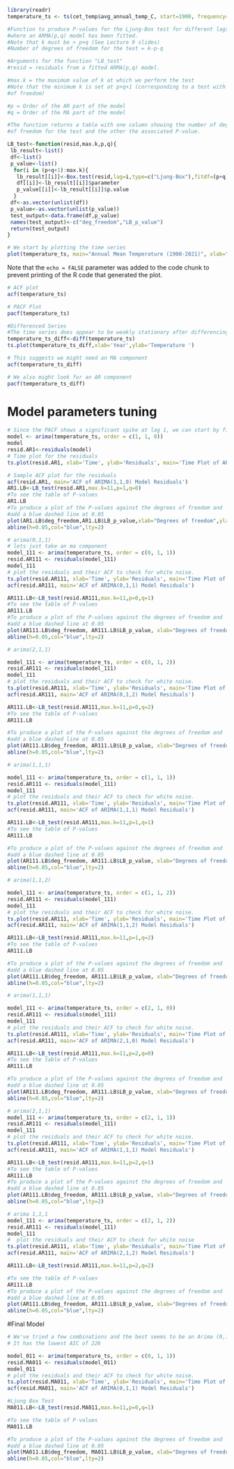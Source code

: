
```r
library(readr)
temperature_ts <- ts(cet_temp$avg_annual_temp_C, start=1900, frequency=1)
```

```r
#Function to produce P-values for the Ljung-Box test for different lags
#where an ARMA(p,q) model has been fitted.
#Note that k must be > p+q (See Lecture 9 slides)
#Number of degrees of freedom for the test = k-p-q

#Arguments for the function "LB_test"
#resid = residuals from a fitted ARMA(p,q) model.

#max.k = the maximum value of k at which we perform the test
#Note that the minimum k is set at p+q+1 (corresponding to a test with one degree
#of freedom)

#p = Order of the AR part of the model
#q = Order of the MA part of the model 

#The function returns a table with one column showing the number of degrees 
#of freedom for the test and the other the associated P-value.

LB_test<-function(resid,max.k,p,q){
 lb_result<-list()
 df<-list()
 p_value<-list()
  for(i in (p+q+1):max.k){
   lb_result[[i]]<-Box.test(resid,lag=i,type=c("Ljung-Box"),fitdf=(p+q))
   df[[i]]<-lb_result[[i]]$parameter
   p_value[[i]]<-lb_result[[i]]$p.value
  }
 df<-as.vector(unlist(df))
 p_value<-as.vector(unlist(p_value))
 test_output<-data.frame(df,p_value)
 names(test_output)<-c("deg_freedom","LB_p_value")
 return(test_output)
}
```


```r
# We start by plotting the time series
plot(temperature_ts, main="Annual Mean Temperature (1900-2021)", xlab="Year", ylab="Temperature (°C)")
```

Note that the `echo = FALSE` parameter was added to the code chunk to prevent printing of the R code that generated the plot.
```r
# ACF plot
acf(temperature_ts)
```

```r
# PACF Plot
pacf(temperature_ts)
```
```r
#Differenced Series
#The time series does appear to be weakly stationary after differencing
temperature_ts_diff<-diff(temperature_ts)
ts.plot(temperature_ts_diff,xlab='Year',ylab='Temperature ')
```


```r
# This suggests we might need an MA component
acf(temperature_ts_diff)
```


```r
# We also might look for an AR component
pacf(temperature_ts_diff)
```
# Model parameters tuning

```r
# Since the PACF shows a significant spike at lag 1, we can start by fitting an AR(1) model to the differenced series.
model <- arima(temperature_ts, order = c(1, 1, 0))
model
resid.AR1<-residuals(model)
# Time plot for the residuals
ts.plot(resid.AR1, xlab='Time', ylab='Residuals', main='Time Plot of ARIMA(1,1,0) Model Residuals')

# Sample ACF plot for the residuals
acf(resid.AR1, main='ACF of ARIMA(1,1,0) Model Residuals')
AR1.LB<-LB_test(resid.AR1,max.k=11,p=1,q=0)
#To see the table of P-values
AR1.LB
#To produce a plot of the P-values against the degrees of freedom and
#add a blue dashed line at 0.05
plot(AR1.LB$deg_freedom,AR1.LB$LB_p_value,xlab="Degrees of freedom",ylab="P-value",main="Ljung-Box test P-values",ylim=c(0,1))
abline(h=0.05,col="blue",lty=2)
```
```r
# arima(0,1,1)
# lets just take an ma component
model_111 <- arima(temperature_ts, order = c(0, 1, 1))
resid.AR111 <- residuals(model_111)
model_111
# plot the residuals and their ACF to check for white noise.
ts.plot(resid.AR111, xlab='Time', ylab='Residuals', main='Time Plot of ARIMA(0,1,1) Model Residuals')
acf(resid.AR111, main='ACF of ARIMA(0,1,1) Model Residuals')

AR111.LB<-LB_test(resid.AR111,max.k=11,p=0,q=1)
#To see the table of P-values
AR111.LB
#To produce a plot of the P-values against the degrees of freedom and
#add a blue dashed line at 0.05
plot(AR111.LB$deg_freedom, AR111.LB$LB_p_value, xlab="Degrees of freedom", ylab="P-value", main="Ljung-Box Test P-values", ylim=c(0,1))
abline(h=0.05,col="blue",lty=2)
```
```r
# arima(2,1,1)

model_111 <- arima(temperature_ts, order = c(0, 1, 2))
resid.AR111 <- residuals(model_111)
model_111
# plot the residuals and their ACF to check for white noise.
ts.plot(resid.AR111, xlab='Time', ylab='Residuals', main='Time Plot of ARIMA(0,1,2) Model Residuals')
acf(resid.AR111, main='ACF of ARIMA(0,1,2) Model Residuals')

AR111.LB<-LB_test(resid.AR111,max.k=11,p=0,q=2)
#To see the table of P-values
AR111.LB

#To produce a plot of the P-values against the degrees of freedom and
#add a blue dashed line at 0.05
plot(AR111.LB$deg_freedom, AR111.LB$LB_p_value, xlab="Degrees of freedom", ylab="P-value", main="Ljung-Box Test P-values (0,1,2)", ylim=c(0,1))
abline(h=0.05,col="blue",lty=2)
```


```r
# arima(1,1,1)

model_111 <- arima(temperature_ts, order = c(1, 1, 1))
resid.AR111 <- residuals(model_111)
model_111
# plot the residuals and their ACF to check for white noise.
ts.plot(resid.AR111, xlab='Time', ylab='Residuals', main='Time Plot of ARIMA(1,1,1) Model Residuals')
acf(resid.AR111, main='ACF of ARIMA(1,1,1) Model Residuals')

AR111.LB<-LB_test(resid.AR111,max.k=11,p=1,q=1)
#To see the table of P-values
AR111.LB

#To produce a plot of the P-values against the degrees of freedom and
#add a blue dashed line at 0.05
plot(AR111.LB$deg_freedom, AR111.LB$LB_p_value, xlab="Degrees of freedom", ylab="P-value", main="Ljung-Box Test P-values", ylim=c(0,1))
abline(h=0.05,col="blue",lty=2)
```
```r
# arima(1,1,2)

model_111 <- arima(temperature_ts, order = c(1, 1, 2))
resid.AR111 <- residuals(model_111)
model_111
# plot the residuals and their ACF to check for white noise.
ts.plot(resid.AR111, xlab='Time', ylab='Residuals', main='Time Plot of ARIMA(1,1,2) Model Residuals')
acf(resid.AR111, main='ACF of ARIMA(1,1,2) Model Residuals')

AR111.LB<-LB_test(resid.AR111,max.k=11,p=1,q=2)
#To see the table of P-values
AR111.LB

#To produce a plot of the P-values against the degrees of freedom and
#add a blue dashed line at 0.05
plot(AR111.LB$deg_freedom, AR111.LB$LB_p_value, xlab="Degrees of freedom", ylab="P-value", main="Ljung-Box Test P-values (1,1,2)", ylim=c(0,1))
abline(h=0.05,col="blue",lty=2)
```
```r
# arima(1,1,1)

model_111 <- arima(temperature_ts, order = c(2, 1, 0))
resid.AR111 <- residuals(model_111)
model_111
# plot the residuals and their ACF to check for white noise.
ts.plot(resid.AR111, xlab='Time', ylab='Residuals', main='Time Plot of ARIMA(2,1,0) Model Residuals')
acf(resid.AR111, main='ACF of ARIMA(2,1,0) Model Residuals')

AR111.LB<-LB_test(resid.AR111,max.k=11,p=2,q=0)
#To see the table of P-values
AR111.LB

#To produce a plot of the P-values against the degrees of freedom and
#add a blue dashed line at 0.05
plot(AR111.LB$deg_freedom, AR111.LB$LB_p_value, xlab="Degrees of freedom", ylab="P-value", main="Ljung-Box Test P-values", ylim=c(0,1))
abline(h=0.05,col="blue",lty=2)
```
```r
# arima(2,1,1)
model_111 <- arima(temperature_ts, order = c(2, 1, 1))
resid.AR111 <- residuals(model_111)
model_111
# plot the residuals and their ACF to check for white noise.
ts.plot(resid.AR111, xlab='Time', ylab='Residuals', main='Time Plot of ARIMA(2,1,1) Model Residuals')
acf(resid.AR111, main='ACF of ARIMA(1,1,1) Model Residuals')

AR111.LB<-LB_test(resid.AR111,max.k=11,p=2,q=1)
#To see the table of P-values
AR111.LB
#To produce a plot of the P-values against the degrees of freedom and
#add a blue dashed line at 0.05
plot(AR111.LB$deg_freedom, AR111.LB$LB_p_value, xlab="Degrees of freedom", ylab="P-value", main="Ljung-Box Test P-values", ylim=c(0,1))
abline(h=0.05,col="blue",lty=2)
```


```r
# arima 1,1,1
model_111 <- arima(temperature_ts, order = c(2, 1, 2))
resid.AR111 <- residuals(model_111)
model_111
#  plot the residuals and their ACF to check for white noise
ts.plot(resid.AR111, xlab='Time', ylab='Residuals', main='Time Plot of ARIMA(2,1,2) Model Residuals')
acf(resid.AR111, main='ACF of ARIMA(2,1,2) Model Residuals')

AR111.LB<-LB_test(resid.AR111,max.k=11,p=2,q=2)

#To see the table of P-values
AR111.LB
#To produce a plot of the P-values against the degrees of freedom and
#add a blue dashed line at 0.05
plot(AR111.LB$deg_freedom, AR111.LB$LB_p_value, xlab="Degrees of freedom", ylab="P-value", main="Ljung-Box Test P-values", ylim=c(0,1))
abline(h=0.05,col="blue",lty=2)
```
#Final Model


```r
# We've tried a few combinations and the best seems to be an Arima (0,1,1)
# It has the lowest AIC of 226

model_011 <- arima(temperature_ts, order = c(0, 1, 1))
resid.MA011 <- residuals(model_011)
model_011
# plot the residuals and their ACF to check for white noise.
ts.plot(resid.MA011, xlab='Time', ylab='Residuals', main='Time Plot of ARIMA(0,1,1) Model Residuals')
acf(resid.MA011, main='ACF of ARIMA(0,1,1) Model Residuals')

#Ljung Box Test
MA011.LB<-LB_test(resid.MA011,max.k=11,p=0,q=1)

#To see the table of P-values
MA011.LB

#To produce a plot of the P-values against the degrees of freedom and
#add a blue dashed line at 0.05
plot(MA011.LB$deg_freedom, MA011.LB$LB_p_value, xlab="Degrees of freedom", ylab="P-value", main="Ljung-Box Test P-values", ylim=c(0,1))
abline(h=0.05,col="blue",lty=2)

```


